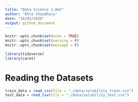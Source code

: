 ```yaml
---
title: "Data Science 2,Hw1"
author: "Ekta Chaudhary"
date: "24/02/2020"
output: github_document
---
```


```r
knitr::opts_chunk$set(echo = TRUE)
knitr::opts_chunk$set(warning = F)
knitr::opts_chunk$set(message = F)
```

```r
library(tidyverse)
library(caret)
```

# Reading the Datasets 

```r
train_data = read_csv(file = "./data/solubility_train.csv")
test_data = read_csv(file = "./data/solubility_test.csv")
```




